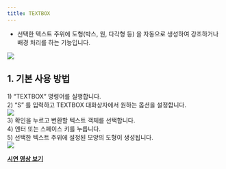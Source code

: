```yaml
---
title: TEXTBOX
---
```



[image1]: ../../../../../assets/images/commands/textbox/image1.png
[image2]: ../../../../../assets/images/commands/textbox/image2.png
[image3]: ../../../../../assets/images/commands/textbox/image3.png

* 선택한 텍스트 주위에 도형(박스, 원, 다각형 등) 을 자동으로 생성하여 강조하거나 배경 처리를 하는 기능입니다.

![][image1]

## **1\. 기본 사용 방법**

1\) “TEXTBOX” 명령어를 실행합니다.  
2\) “S” 를 입력하고 TEXTBOX 대화상자에서 원하는 옵션을 설정합니다.  
![][image2]  
3\) 확인을 누르고 변환할 텍스트 객체를 선택합니다.   
4\) 엔터 또는 스페이스 키를 누릅니다.  
5\) 선택한 텍스트 주위에 설정된 모양의 도형이 생성됩니다.  
![][image3]

[**<Icon name="youtube" class="emoji"/> 시연 영상 보기**](https://youtu.be/Jc6UF2zZB2o) 
